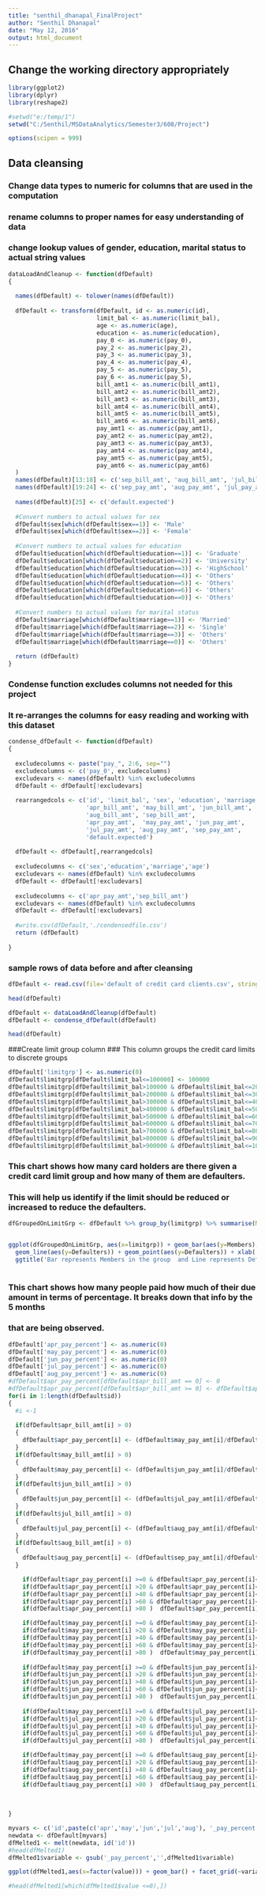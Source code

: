 ---
title: "senthil_dhanapal_FinalProject"
author: "Senthil Dhanapal"
date: "May 12, 2016"
output: html_document
---

## Change the working directory appropriately
```{r, warning=FALSE}

library(ggplot2)
library(dplyr)
library(reshape2)

#setwd("e:/temp/1")
setwd("C:/Senthil/MSDataAnalytics/Semester3/608/Project")

options(scipen = 999)

```


## Data cleansing
### Change data types to numeric for columns that are used in the computation
### rename columns to proper names for easy understanding of data
### change lookup values of gender, education, marital status to actual string values 

```{r, warning=FALSE}

dataLoadAndCleanup <- function(dfDefault)
{
  
  names(dfDefault) <- tolower(names(dfDefault))
  
  dfDefault <- transform(dfDefault, id <- as.numeric(id), 
                         limit_bal <- as.numeric(limit_bal), 
                         age <- as.numeric(age),
                         education <- as.numeric(education),
                         pay_0 <- as.numeric(pay_0),
                         pay_2 <- as.numeric(pay_2),
                         pay_3 <- as.numeric(pay_3),
                         pay_4 <- as.numeric(pay_4),
                         pay_5 <- as.numeric(pay_5),
                         pay_6 <- as.numeric(pay_5),
                         bill_amt1 <- as.numeric(bill_amt1), 
                         bill_amt2 <- as.numeric(bill_amt2), 
                         bill_amt3 <- as.numeric(bill_amt3), 
                         bill_amt4 <- as.numeric(bill_amt4), 
                         bill_amt5 <- as.numeric(bill_amt5), 
                         bill_amt6 <- as.numeric(bill_amt6), 
                         pay_amt1 <- as.numeric(pay_amt1), 
                         pay_amt2 <- as.numeric(pay_amt2), 
                         pay_amt3 <- as.numeric(pay_amt3), 
                         pay_amt4 <- as.numeric(pay_amt4), 
                         pay_amt5 <- as.numeric(pay_amt5), 
                         pay_amt6 <- as.numeric(pay_amt6) 
  )
  names(dfDefault)[13:18] <- c('sep_bill_amt', 'aug_bill_amt', 'jul_bill_amt', 'jun_bill_amt', 'may_bill_amt', 'apr_bill_amt')
  names(dfDefault)[19:24] <- c('sep_pay_amt', 'aug_pay_amt', 'jul_pay_amt', 'jun_pay_amt', 'may_pay_amt', 'apr_pay_amt')
  
  names(dfDefault)[25] <- c('default.expected')
  
  #Convert numbers to actual values for sex
  dfDefault$sex[which(dfDefault$sex==1)] <- 'Male'
  dfDefault$sex[which(dfDefault$sex==2)] <- 'Female'
  
  #Convert numbers to actual values for education
  dfDefault$education[which(dfDefault$education==1)] <- 'Graduate'
  dfDefault$education[which(dfDefault$education==2)] <- 'University'
  dfDefault$education[which(dfDefault$education==3)] <- 'HighSchool'
  dfDefault$education[which(dfDefault$education==4)] <- 'Others'
  dfDefault$education[which(dfDefault$education==5)] <- 'Others'
  dfDefault$education[which(dfDefault$education==6)] <- 'Others'
  dfDefault$education[which(dfDefault$education==0)] <- 'Others'
  
  #Convert numbers to actual values for marital status
  dfDefault$marriage[which(dfDefault$marriage==1)] <- 'Married'
  dfDefault$marriage[which(dfDefault$marriage==2)] <- 'Single'
  dfDefault$marriage[which(dfDefault$marriage==3)] <- 'Others'
  dfDefault$marriage[which(dfDefault$marriage==0)] <- 'Others'
  
  return (dfDefault)
}


```


### Condense function excludes columns not needed for this project
### It re-arranges the columns for easy reading and working with this dataset

```{r, warning=FALSE}

condense_dfDefault <- function(dfDefault)
{
  
  excludecolumns <- paste("pay_", 2:6, sep="")
  excludecolumns <- c('pay_0', excludecolumns)
  excludevars <- names(dfDefault) %in% excludecolumns
  dfDefault <- dfDefault[!excludevars]
  
  rearrangedcols <- c('id', 'limit_bal', 'sex', 'education', 'marriage', 'age',
                      'apr_bill_amt', 'may_bill_amt', 'jun_bill_amt', 'jul_bill_amt',
                      'aug_bill_amt', 'sep_bill_amt', 
                      'apr_pay_amt',  'may_pay_amt', 'jun_pay_amt', 
                      'jul_pay_amt', 'aug_pay_amt', 'sep_pay_amt', 
                      'default.expected')
  
  dfDefault <- dfDefault[,rearrangedcols]
  
  excludecolumns <- c('sex','education','marriage','age')
  excludevars <- names(dfDefault) %in% excludecolumns
  dfDefault <- dfDefault[!excludevars]
  
  excludecolumns <- c('apr_pay_amt','sep_bill_amt')
  excludevars <- names(dfDefault) %in% excludecolumns
  dfDefault <- dfDefault[!excludevars]
  
  #write.csv(dfDefault,'./condensedfile.csv')
  return (dfDefault)
  
}


```



### sample rows of data before and after cleansing
```{r, warning=FALSE}

dfDefault <- read.csv(file='default of credit card clients.csv', stringsAsFactors = FALSE)

head(dfDefault)

dfDefault <- dataLoadAndCleanup(dfDefault)
dfDefault <- condense_dfDefault(dfDefault)

head(dfDefault)

```

###Create limit group column 
### This column groups the credit card limits to discrete groups
```{r, warning=FALSE}

dfDefault['limitgrp'] <- as.numeric(0)
dfDefault$limitgrp[dfDefault$limit_bal<=100000] <- 100000
dfDefault$limitgrp[dfDefault$limit_bal>100000 & dfDefault$limit_bal<=200000] <- 200000
dfDefault$limitgrp[dfDefault$limit_bal>200000 & dfDefault$limit_bal<=300000] <- 300000
dfDefault$limitgrp[dfDefault$limit_bal>300000 & dfDefault$limit_bal<=400000] <- 400000
dfDefault$limitgrp[dfDefault$limit_bal>400000 & dfDefault$limit_bal<=500000] <- 500000
dfDefault$limitgrp[dfDefault$limit_bal>500000 & dfDefault$limit_bal<=600000] <- 600000
dfDefault$limitgrp[dfDefault$limit_bal>600000 & dfDefault$limit_bal<=700000] <- 700000
dfDefault$limitgrp[dfDefault$limit_bal>700000 & dfDefault$limit_bal<=800000] <- 800000
dfDefault$limitgrp[dfDefault$limit_bal>800000 & dfDefault$limit_bal<=900000] <- 900000
dfDefault$limitgrp[dfDefault$limit_bal>900000 & dfDefault$limit_bal<=1000000] <- 1000000


```


### This chart shows how many card holders are there given a credit card limit group and how many of them are defaulters.
### This will help us identify if the limit should be reduced or increased to reduce the defaulters.

```{r, warning=FALSE}

dfGroupedOnLimitGrp <- dfDefault %>% group_by(limitgrp) %>% summarise(Members = n(), Defaulters = sum(default.expected))


ggplot(dfGroupedOnLimitGrp, aes(x=limitgrp)) + geom_bar(aes(y=Members),stat = 'identity') + 
  geom_line(aes(y=Defaulters)) + geom_point(aes(y=Defaulters)) + xlab('CreditCardLimit') + ylab('Members vs Defaulters') + 
  ggtitle('Bar represents Members in the group  and Line represents Defaulters') + theme(plot.title=element_text(family="Times", face="bold")) + scale_x_continuous(breaks = seq(100000,1000000,100000)) + theme(axis.text.x = element_text(angle = 90, hjust = 1))
    


```


### This chart shows how many people paid how much of their due amount in terms of percentage. It breaks down that info by the 5 months 
### that are being observed.


```{r}

dfDefault['apr_pay_percent'] <- as.numeric(0)
dfDefault['may_pay_percent'] <- as.numeric(0)
dfDefault['jun_pay_percent'] <- as.numeric(0)
dfDefault['jul_pay_percent'] <- as.numeric(0)
dfDefault['aug_pay_percent'] <- as.numeric(0)
#dfDefault$apr_pay_percent[dfDefault$apr_bill_amt == 0] <- 0
#dfDefault$apr_pay_percent[dfDefault$apr_bill_amt >= 0] <- dfDefault$apr_bill_amt/dfDefault$may_pay_amt
for(i in 1:length(dfDefault$id))
{
  #i <-1
        
  if(dfDefault$apr_bill_amt[i] > 0)
  {
    dfDefault$apr_pay_percent[i] <- (dfDefault$may_pay_amt[i]/dfDefault$apr_bill_amt[i])*100
  }
  if(dfDefault$may_bill_amt[i] > 0)
  {
    dfDefault$may_pay_percent[i] <- (dfDefault$jun_pay_amt[i]/dfDefault$may_bill_amt[i])*100
  }
  if(dfDefault$jun_bill_amt[i] > 0)
  {
    dfDefault$jun_pay_percent[i] <- (dfDefault$jul_pay_amt[i]/dfDefault$jun_bill_amt[i])*100
  }
  if(dfDefault$jul_bill_amt[i] > 0)
  {
    dfDefault$jul_pay_percent[i] <- (dfDefault$aug_pay_amt[i]/dfDefault$jul_bill_amt[i])*100
  }
  if(dfDefault$aug_bill_amt[i] > 0)
  {
    dfDefault$aug_pay_percent[i] <- (dfDefault$sep_pay_amt[i]/dfDefault$aug_bill_amt[i])*100
  }

    if(dfDefault$apr_pay_percent[i] >=0 & dfDefault$apr_pay_percent[i]<=20)  dfDefault$apr_pay_percent[i] <- 20
    if(dfDefault$apr_pay_percent[i] >20 & dfDefault$apr_pay_percent[i]<=40)  dfDefault$apr_pay_percent[i] <- 40
    if(dfDefault$apr_pay_percent[i] >40 & dfDefault$apr_pay_percent[i]<=60)  dfDefault$apr_pay_percent[i] <- 60
    if(dfDefault$apr_pay_percent[i] >60 & dfDefault$apr_pay_percent[i]<=80)  dfDefault$apr_pay_percent[i] <- 80
    if(dfDefault$apr_pay_percent[i] >80 )  dfDefault$apr_pay_percent[i] <- 100

    if(dfDefault$may_pay_percent[i] >=0 & dfDefault$may_pay_percent[i]<=20)  dfDefault$may_pay_percent[i] <- 20
    if(dfDefault$may_pay_percent[i] >20 & dfDefault$may_pay_percent[i]<=40)  dfDefault$may_pay_percent[i] <- 40
    if(dfDefault$may_pay_percent[i] >40 & dfDefault$may_pay_percent[i]<=60)  dfDefault$may_pay_percent[i] <- 60
    if(dfDefault$may_pay_percent[i] >60 & dfDefault$may_pay_percent[i]<=80)  dfDefault$may_pay_percent[i] <- 80
    if(dfDefault$may_pay_percent[i] >80 )  dfDefault$may_pay_percent[i] <- 100
    
    if(dfDefault$may_pay_percent[i] >=0 & dfDefault$jun_pay_percent[i]<=20)  dfDefault$jun_pay_percent[i] <- 20
    if(dfDefault$jun_pay_percent[i] >20 & dfDefault$jun_pay_percent[i]<=40)  dfDefault$jun_pay_percent[i] <- 40
    if(dfDefault$jun_pay_percent[i] >40 & dfDefault$jun_pay_percent[i]<=60)  dfDefault$jun_pay_percent[i] <- 60
    if(dfDefault$jun_pay_percent[i] >60 & dfDefault$jun_pay_percent[i]<=80)  dfDefault$jun_pay_percent[i] <- 80
    if(dfDefault$jun_pay_percent[i] >80 )  dfDefault$jun_pay_percent[i] <- 100
    
    if(dfDefault$may_pay_percent[i] >=0 & dfDefault$jul_pay_percent[i]<=20)  dfDefault$jul_pay_percent[i] <- 20
    if(dfDefault$jul_pay_percent[i] >20 & dfDefault$jul_pay_percent[i]<=40)  dfDefault$jul_pay_percent[i] <- 40
    if(dfDefault$jul_pay_percent[i] >40 & dfDefault$jul_pay_percent[i]<=60)  dfDefault$jul_pay_percent[i] <- 60
    if(dfDefault$jul_pay_percent[i] >60 & dfDefault$jul_pay_percent[i]<=80)  dfDefault$jul_pay_percent[i] <- 80
    if(dfDefault$jul_pay_percent[i] >80 )  dfDefault$jul_pay_percent[i] <- 100

    if(dfDefault$may_pay_percent[i] >=0 & dfDefault$aug_pay_percent[i]<=20)  dfDefault$aug_pay_percent[i] <- 20
    if(dfDefault$aug_pay_percent[i] >20 & dfDefault$aug_pay_percent[i]<=40)  dfDefault$aug_pay_percent[i] <- 40
    if(dfDefault$aug_pay_percent[i] >40 & dfDefault$aug_pay_percent[i]<=60)  dfDefault$aug_pay_percent[i] <- 60
    if(dfDefault$aug_pay_percent[i] >60 & dfDefault$aug_pay_percent[i]<=80)  dfDefault$aug_pay_percent[i] <- 80
    if(dfDefault$aug_pay_percent[i] >80 )  dfDefault$aug_pay_percent[i] <- 100
    
  
  
}

myvars <- c('id',paste(c('apr','may','jun','jul','aug'), '_pay_percent', sep=""))
newdata <- dfDefault[myvars]
dfMelted1 <- melt(newdata, id('id'))
#head(dfMelted1)
dfMelted1$variable <- gsub('_pay_percent','',dfMelted1$variable)

ggplot(dfMelted1,aes(x=factor(value))) + geom_bar() + facet_grid(~variable) + xlab('Percentage of Payment to Bill Amt')

#head(dfMelted1[which(dfMelted1$value <=0),])

```


